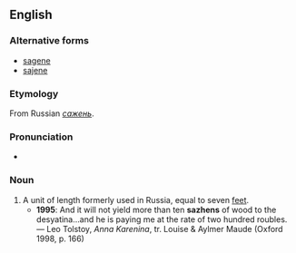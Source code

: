==English==

===Alternative forms===
* [[sagene]]
* [[sajene]]

===Etymology===
From Russian ''[[сажень]]''.

===Pronunciation===
* {{IPA|/ˈsæʒɛn/}}

===Noun===
{{en-noun}}

# A unit of length formerly used in Russia, equal to seven [[feet]].
#* '''1995''': And it will not yield more than ten '''sazhens''' of wood to the desyatina…and he is paying me at the rate of two hundred roubles. — Leo Tolstoy, ''Anna Karenina'', tr. Louise & Aylmer Maude (Oxford 1998, p. 166)